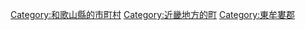 {{Commonscat|Kushimoto, Wakayama}}
{{Catmore}}

{{DEFAULTSORT:Kushimoto}}
[[Category:和歌山縣的市町村|Category:和歌山縣的市町村]]
[[Category:近畿地方的町|Category:近畿地方的町]]
[[Category:東牟婁郡|Category:東牟婁郡]]